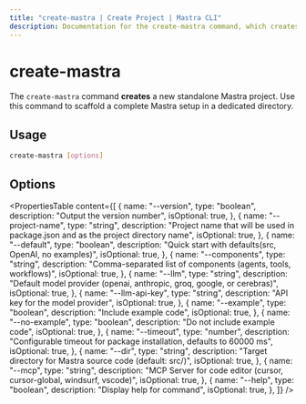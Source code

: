 ```yaml
---
title: "create-mastra | Create Project | Mastra CLI"
description: Documentation for the create-mastra command, which creates a new Mastra project with interactive setup options.
---
```


# create-mastra

The `create-mastra` command **creates** a new standalone Mastra project. Use this command to scaffold a complete Mastra setup in a dedicated directory.

## Usage

```bash
create-mastra [options]
```

## Options

<PropertiesTable
  content={[
    {
      name: "--version",
      type: "boolean",
      description: "Output the version number",
      isOptional: true,
    },
    {
      name: "--project-name",
      type: "string",
      description:
        "Project name that will be used in package.json and as the project directory name",
      isOptional: true,
    },
    {
      name: "--default",
      type: "boolean",
      description: "Quick start with defaults(src, OpenAI, no examples)",
      isOptional: true,
    },
    {
      name: "--components",
      type: "string",
      description:
        "Comma-separated list of components (agents, tools, workflows)",
      isOptional: true,
    },
    {
      name: "--llm",
      type: "string",
      description:
        "Default model provider (openai, anthropic, groq, google, or cerebras)",
      isOptional: true,
    },
    {
      name: "--llm-api-key",
      type: "string",
      description: "API key for the model provider",
      isOptional: true,
    },
    {
      name: "--example",
      type: "boolean",
      description: "Include example code",
      isOptional: true,
    },
    {
      name: "--no-example",
      type: "boolean",
      description: "Do not include example code",
      isOptional: true,
    },
    {
      name: "--timeout",
      type: "number",
      description:
        "Configurable timeout for package installation, defaults to 60000 ms",
      isOptional: true,
    },
    {
      name: "--dir",
      type: "string",
      description: "Target directory for Mastra source code (default: src/)",
      isOptional: true,
    },
    {
      name: "--mcp",
      type: "string",
      description:
        "MCP Server for code editor (cursor, cursor-global, windsurf, vscode)",
      isOptional: true,
    },
    {
      name: "--help",
      type: "boolean",
      description: "Display help for command",
      isOptional: true,
    },
  ]}
/>
